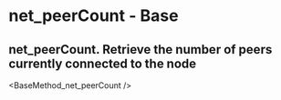 # net_peerCount  - Base

## net_peerCount. Retrieve the number of peers currently connected to the node


<BaseMethod_net_peerCount />
